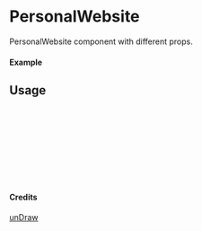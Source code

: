 
<Meta of={PersonalWebsite} title="unDraw/PersonalWebsite" />

# PersonalWebsite

PersonalWebsite component with different props.

#### Example

<Canvas of={PersonalWebsite.Primary} />

## Usage

```ts
import { PersonalWebsite } from "yadl-ui";

const Example = () => {
  return (
      <PersonalWebsite />
  );
};

export default Example;
```

#### Credits
[unDraw](https://undraw.co/illustrations)
